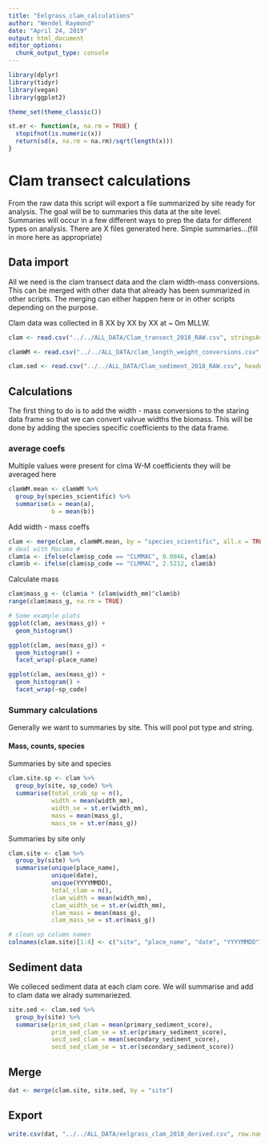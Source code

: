 ```yaml
---
title: "Eelgrass_clam_calculations"
author: "Wendel Raymond"
date: "April 24, 2019"
output: html_document
editor_options: 
  chunk_output_type: console
---
```



```r
library(dplyr)
library(tidyr)
library(vegan)
library(ggplot2)

theme_set(theme_classic())
```

```r
st.er <- function(x, na.rm = TRUE) {
  stopifnot(is.numeric(x))
  return(sd(x, na.rm = na.rm)/sqrt(length(x)))
}
```

# Clam transect calculations
From the raw data this script will export a file summarized by site ready for analysis. The goal will be to summaries this data at the site level. Summaries will occur in a few different ways to prep the data for different types on analysis. There are X files generated here. Simple summaries...(fill in more here as appropriate)

## Data import
All we need is the clam transect data and the clam width-mass conversions. This can be merged with other data that already has been summarized in other scripts. The merging can either happen here or in other scripts depending on the purpose.

Clam data was collected in 8 XX by XX by XX at ~ 0m MLLW.

```r
clam <- read.csv("../../ALL_DATA/Clam_transect_2018_RAW.csv", stringsAsFactors = FALSE, header = TRUE)

clamWM <- read.csv("../../ALL_DATA/clam_length_weight_conversions.csv", stringsAsFactors = FALSE, header = TRUE)

clam.sed <- read.csv("../../ALL_DATA/Clam_sediment_2018_RAW.csv", header = TRUE, stringsAsFactors = FALSE)
```

## Calculations
The first thing to do is to add the width - mass conversions to the staring data frame so that we can convert valvue widths the biomass. This will be done by adding the species specific coefficients to the data frame.

### average coefs
Multiple values were present for clma W-M coefficients they will be averaged here
```r
clamWM.mean <- clamWM %>%
  group_by(species_scientific) %>% 
  summarise(a = mean(a),
            b = mean(b))
```


Add width - mass coeffs
```r
clam <- merge(clam, clamWM.mean, by = "species_scientific", all.x = TRUE)
# deal with Macoma #
clam$a <- ifelse(clam$sp_code == "CLMMAC", 0.0046, clam$a)
clam$b <- ifelse(clam$sp_code == "CLMMAC", 2.5212, clam$b)
```

Calculate mass
```r
clam$mass_g <- (clam$a * (clam$width_mm)^clam$b)
range(clam$mass_g, na.rm = TRUE)

# Some example plots
ggplot(clam, aes(mass_g)) +
  geom_histogram()

ggplot(clam, aes(mass_g)) +
  geom_histogram() +
  facet_wrap(~place_name)

ggplot(clam, aes(mass_g)) +
  geom_histogram() +
  facet_wrap(~sp_code)
```

### Summary calculations
Generally we want to summaries by site. This will pool pot type and string.

#### Mass, counts, species
Summaries by site and species
```r
clam.site.sp <- clam %>% 
  group_by(site, sp_code) %>% 
  summarise(total_crab_sp = n(),
            width = mean(width_mm), 
            width_se = st.er(width_mm),
            mass = mean(mass_g),
            mass_se = st.er(mass_g))
```

Summaries by site only
```r
clam.site <- clam %>% 
  group_by(site) %>% 
  summarise(unique(place_name),
            unique(date),
            unique(YYYYMMDD),
            total_clam = n(),
            clam_width = mean(width_mm), 
            clam_width_se = st.er(width_mm),
            clam_mass = mean(mass_g),
            clam_mass_se = st.er(mass_g))

# clean up column names
colnames(clam.site)[1:4] <- c("site", "place_name", "date", "YYYYMMDD")
```

## Sediment data
We colleced sediment data at each clam core. We will summarise and add to clam data we alrady summariezed. 
```r
site.sed <- clam.sed %>% 
  group_by(site) %>% 
  summarise(prim_sed_clam = mean(primary_sediment_score),
            prim_sed_clam_se = st.er(primary_sediment_score),
            secd_sed_clam = mean(secondary_sediment_score),
            secd_sed_clam_se = st.er(secondary_sediment_score))
```

## Merge
```r
dat <- merge(clam.site, site.sed, by = "site")
```

## Export
```r
write.csv(dat, "../../ALL_DATA/eelgrass_clam_2018_derived.csv", row.names = FALSE)
```
